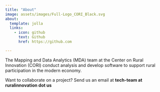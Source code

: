 ```yaml
---
title: "About"
image: assets/images/Full-Logo_CORI_Black.svg
about:
  template: jolla
  links:
    - icon: github
      text: Github
      href: https://github.com

---
```


The Mapping and Data Analytics (MDA) team at the Center on Rural Innovation (CORI)
conduct analysis and develop software to support rural participation in the modern economy.

Want to collaborate on a project? Send us an email at <b>tech-team at ruralinnovation dot us</b>
